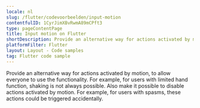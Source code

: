```yaml
---
locale: nl
slug: /flutter/codevoorbeelden/input-motion
contentfulID: 1CyrJimXBvRwmA89mCPft3
type: pageContentPage
title: Input motion on Flutter
shortDescription: Provide an alternative way for actions activated by motion, to allow everyone to use the functionality.
platformFilter: Flutter
layout: Layout - Code samples
tag: Flutter code sample
---
```


Provide an alternative way for actions activated by motion, to allow everyone to use the functionality. For example, for users with limited hand function, shaking is not always possible. Also make it possible to disable actions activated by motion. For example, for users with spasms, these actions could be triggered accidentally.

<CodeSample id="input-motion" locale="nl" platform="flutter"/>